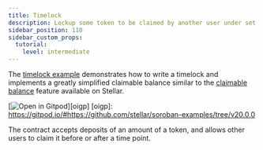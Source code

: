 ```yaml
---
title: Timelock
description: Lockup some token to be claimed by another user under set conditions.
sidebar_position: 110
sidebar_custom_props:
  tutorial:
    level: intermediate
---
```


<head>
  <title>
    Lockup some token to be claimed by another user under set conditions
  </title>
  <meta charSet="utf-8" />
  <meta
    property="og:title"
    content="Write a timelock implementing a claimable balance."
  />
  <meta
    property="og:description"
    content="Write a timelock that implements a simplified claimable balance feature that accepts a deposit of an amount of a token and allows other users to claim it."
  />
</head>

The [timelock example] demonstrates how to write a timelock and implements a greatly simplified claimable balance similar to the [claimable balance] feature available on Stellar.

[![Open in Gitpod](https://gitpod.io/button/open-in-gitpod.svg)][oigp] [oigp]: https://gitpod.io/#https://github.com/stellar/soroban-examples/tree/v20.0.0

The contract accepts deposits of an amount of a token, and allows other users to claim it before or after a time point.

[timelock example]: https://github.com/stellar/soroban-examples/tree/v20.0.0/timelock
[claimable balance]: https://developers.stellar.org/docs/glossary/claimable-balance

